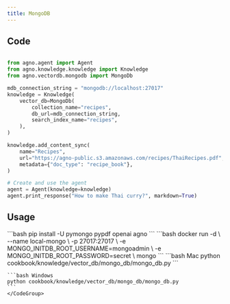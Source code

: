 ```yaml
---
title: MongoDB 
---
```


## Code

```python cookbook/knowledge/vector_db/mongo_db/mongo_db.py

from agno.agent import Agent
from agno.knowledge.knowledge import Knowledge
from agno.vectordb.mongodb import MongoDb

mdb_connection_string = "mongodb://localhost:27017"
knowledge = Knowledge(
    vector_db=MongoDb(
        collection_name="recipes",
        db_url=mdb_connection_string,
        search_index_name="recipes",
    ),
)

knowledge.add_content_sync(
    name="Recipes",
    url="https://agno-public.s3.amazonaws.com/recipes/ThaiRecipes.pdf",
    metadata={"doc_type": "recipe_book"},
)

# Create and use the agent
agent = Agent(knowledge=knowledge)
agent.print_response("How to make Thai curry?", markdown=True)
```

## Usage

<Steps>
  <Snippet file="create-venv-step.mdx" />

  <Step title="Install libraries">
    ```bash
    pip install -U pymongo pypdf openai agno
    ```
  </Step>
  <Step title="Run MongoDB">
   ```bash
docker run -d \
  --name local-mongo \
  -p 27017:27017 \
  -e MONGO_INITDB_ROOT_USERNAME=mongoadmin \
  -e MONGO_INITDB_ROOT_PASSWORD=secret \
  mongo
    ```
  </Step>

  <Step title="Run Agent">
    <CodeGroup>
    ```bash Mac
    python cookbook/knowledge/vector_db/mongo_db/mongo_db.py
    ```

    ```bash Windows
    python cookbook/knowledge/vector_db/mongo_db/mongo_db.py
    ```
    </CodeGroup>
  </Step>
</Steps>